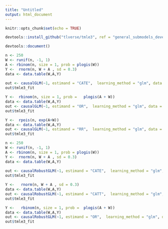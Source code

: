 ```yaml
---
title: "Untitled"
output: html_document
---
```


```r
knitr::opts_chunk$set(echo = TRUE)
```


```r
devtools::install_github("tlverse/tmle3", ref = "general_submodels_devel")

```


```r
devtools::document()

```

```r
n <- 250
W <- runif(n, -1, 1)
A <- rbinom(n, size = 1, prob = plogis(W))
Y <-  rnorm(n, W + A , sd = 0.3)
data <- data.table(W,A,Y)
 
out <- causalGLM(~1, estimand = "CATE",  learning_method = "glm", data = data, W = "W", A = "A", Y = "Y")
out$tmle3_fit

Y <-  rbinom(n, size = 1, prob =   plogis(A + W))
data <- data.table(W,A,Y)
out <- causalGLM(~1, estimand = "OR",  learning_method = "glm", data = data, W = "W", A = "A", Y = "Y")
out$tmle3_fit

Y <-  rpois(n, exp(A+W))
data <- data.table(W,A,Y)
out <- causalGLM(~1, estimand = "RR",  learning_method = "glm", data = data, W = "W", A = "A", Y = "Y")
out$tmle3_fit
```


```r
n <- 250
W <- runif(n, -1, 1)
A <- rbinom(n, size = 1, prob = plogis(W))
Y <-  rnorm(n, W + A , sd = 0.3)
data <- data.table(W,A,Y)
 
out <- causalRobustGLM(~1, estimand = "CATE",  learning_method = "glm", data = data, W = "W", A = "A", Y = "Y")
out$tmle3_fit

Y <-   rnorm(n, W + A , sd = 0.3)
data <- data.table(W,A,Y)
out <- causalRobustGLM(~1, estimand = "CATT",  learning_method = "glm", data = data, W = "W", A = "A", Y = "Y")
out$tmle3_fit

Y <-   rbinom(n, size = 1, prob =  plogis(A + W))
data <- data.table(W,A,Y)
out <- causalRobustGLM(~1, estimand = "OR",  learning_method = "glm", data = data, W = "W", A = "A", Y = "Y")
out$tmle3_fit
```
